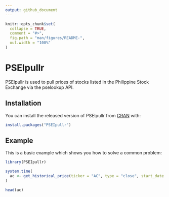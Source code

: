 ```yaml
---
output: github_document
---
```


<!-- README.md is generated from README.Rmd. Please edit that file -->

```r
knitr::opts_chunk$set(
  collapse = TRUE,
  comment = "#>",
  fig.path = "man/figures/README-",
  out.width = "100%"
)
```

# PSEIpullr

<!-- badges: start -->
<!-- badges: end -->

PSEIpullr is used to pull prices of stocks listed in the Philippine Stock Exchange via the pselookup API.

## Installation

You can install the released version of PSEIpullr from [CRAN](https://CRAN.R-project.org) with:

``` r
install.packages("PSEIpullr")
```

## Example

This is a basic example which shows you how to solve a common problem:

```r
library(PSEIpullr)

system.time(
  ac <- get_historical_price(ticker = "AC", type = "close", start_date = "2020-01-01", end_date = "2020-02-01")
)

head(ac)
```
